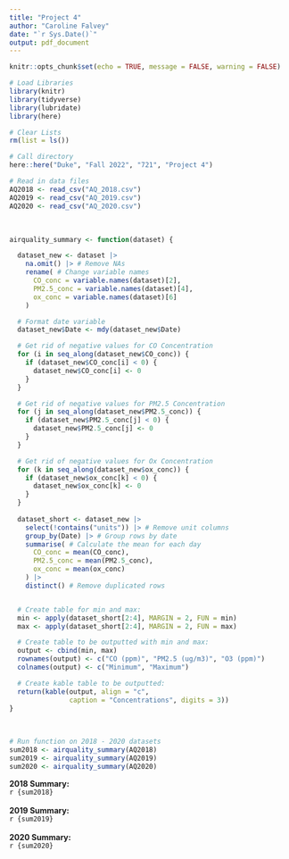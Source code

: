 ```yaml
---
title: "Project 4"
author: "Caroline Falvey"
date: "`r Sys.Date()`"
output: pdf_document
---
```


```r
knitr::opts_chunk$set(echo = TRUE, message = FALSE, warning = FALSE)

# Load Libraries
library(knitr)
library(tidyverse)
library(lubridate)
library(here)

# Clear Lists
rm(list = ls())

```



```r

# Call directory
here::here("Duke", "Fall 2022", "721", "Project 4")

# Read in data files
AQ2018 <- read_csv("AQ_2018.csv")
AQ2019 <- read_csv("AQ_2019.csv")
AQ2020 <- read_csv("AQ_2020.csv")

```
<br>
```r

airquality_summary <- function(dataset) {

  dataset_new <- dataset |>
    na.omit() |> # Remove NAs
    rename( # Change variable names
      CO_conc = variable.names(dataset)[2],
      PM2.5_conc = variable.names(dataset)[4],
      ox_conc = variable.names(dataset)[6]
    )

  # Format date variable
  dataset_new$Date <- mdy(dataset_new$Date)

  # Get rid of negative values for CO Concentration
  for (i in seq_along(dataset_new$CO_conc)) {
    if (dataset_new$CO_conc[i] < 0) {
      dataset_new$CO_conc[i] <- 0
    }
  }

  # Get rid of negative values for PM2.5 Concentration
  for (j in seq_along(dataset_new$PM2.5_conc)) {
    if (dataset_new$PM2.5_conc[j] < 0) {
      dataset_new$PM2.5_conc[j] <- 0
    }
  }

  # Get rid of negative values for Ox Concentration
  for (k in seq_along(dataset_new$ox_conc)) {
    if (dataset_new$ox_conc[k] < 0) {
      dataset_new$ox_conc[k] <- 0
    }
  }
  
  dataset_short <- dataset_new |>
    select(!contains("units")) |> # Remove unit columns
    group_by(Date) |> # Group rows by date
    summarise( # Calculate the mean for each day
      CO_conc = mean(CO_conc),
      PM2.5_conc = mean(PM2.5_conc),
      ox_conc = mean(ox_conc)
    ) |>
    distinct() # Remove duplicated rows


  # Create table for min and max:
  min <- apply(dataset_short[2:4], MARGIN = 2, FUN = min)
  max <- apply(dataset_short[2:4], MARGIN = 2, FUN = max)

  # Create table to be outputted with min and max:
  output <- cbind(min, max)
  rownames(output) <- c("CO (ppm)", "PM2.5 (ug/m3)", "O3 (ppm)")
  colnames(output) <- c("Minimum", "Maximum")

  # Create kable table to be outputted:
  return(kable(output, align = "c", 
               caption = "Concentrations", digits = 3))
}


```
<br>
```r

# Run function on 2018 - 2020 datasets
sum2018 <- airquality_summary(AQ2018)
sum2019 <- airquality_summary(AQ2019)
sum2020 <- airquality_summary(AQ2020)

```
\newpage

**2018 Summary:**
<br>
`r {sum2018}`
<br>
<br>
**2019 Summary:**
<br>
`r {sum2019}`
<br>
<br>
**2020 Summary:**
<br>
`r {sum2020}`
<br>
<br>
